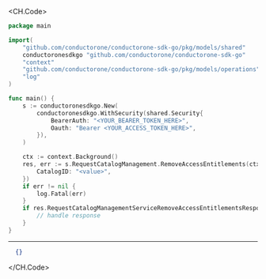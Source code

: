 
<CH.Code>
```go RemoveAccessEntitlements.go
package main

import(
	"github.com/conductorone/conductorone-sdk-go/pkg/models/shared"
	conductoronesdkgo "github.com/conductorone/conductorone-sdk-go"
	"context"
	"github.com/conductorone/conductorone-sdk-go/pkg/models/operations"
	"log"
)

func main() {
    s := conductoronesdkgo.New(
        conductoronesdkgo.WithSecurity(shared.Security{
            BearerAuth: "<YOUR_BEARER_TOKEN_HERE>",
            Oauth: "Bearer <YOUR_ACCESS_TOKEN_HERE>",
        }),
    )

    ctx := context.Background()
    res, err := s.RequestCatalogManagement.RemoveAccessEntitlements(ctx, operations.C1APIRequestcatalogV1RequestCatalogManagementServiceRemoveAccessEntitlementsRequest{
        CatalogID: "<value>",
    })
    if err != nil {
        log.Fatal(err)
    }
    if res.RequestCatalogManagementServiceRemoveAccessEntitlementsResponse != nil {
        // handle response
    }
}
```
---

```json Example Response
  {}
```
</CH.Code>
